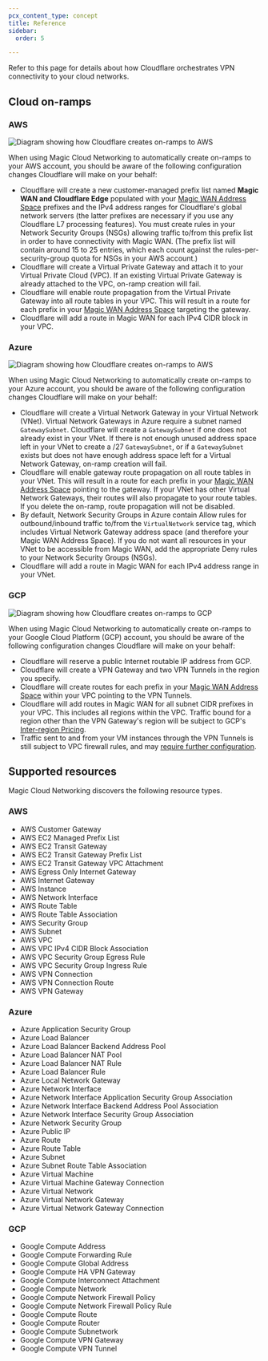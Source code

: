 ```yaml
---
pcx_content_type: concept
title: Reference
sidebar:
  order: 5

---
```


Refer to this page for details about how Cloudflare orchestrates VPN connectivity to your cloud networks.

## Cloud on-ramps

### AWS

![Diagram showing how Cloudflare creates on-ramps to AWS](~/assets/images/magic-cloud-networking/reference/aws.png)

When using Magic Cloud Networking to automatically create on-ramps to your AWS account, you should be aware of the following configuration changes Cloudflare will make on your behalf:

- Cloudflare will create a new customer-managed prefix list named **Magic WAN and Cloudflare Edge** populated with your [Magic WAN Address Space](/magic-cloud-networking/cloud-on-ramps/#magic-wan-address-space) prefixes and the IPv4 address ranges for Cloudflare's global network servers (the latter prefixes are necessary if you use any Cloudflare L7 processing features). You must create rules in your Network Security Groups (NSGs) allowing traffic to/from this prefix list in order to have connectivity with Magic WAN. (The prefix list will contain around 15 to 25 entries, which each count against the rules-per-security-group quota for NSGs in your AWS account.)
- Cloudflare will create a Virtual Private Gateway and attach it to your Virtual Private Cloud (VPC). If an existing Virtual Private Gateway is already attached to the VPC, on-ramp creation will fail.
- Cloudflare will enable route propagation from the Virtual Private Gateway into all route tables in your VPC. This will result in a route for each prefix in your [Magic WAN Address Space](/magic-cloud-networking/cloud-on-ramps/#magic-wan-address-space) targeting the gateway.
- Cloudflare will add a route in Magic WAN for each IPv4 CIDR block in your VPC.

### Azure

![Diagram showing how Cloudflare creates on-ramps to AWS](~/assets/images/magic-cloud-networking/reference/azure.png)

When using Magic Cloud Networking to automatically create on-ramps to your Azure account, you should be aware of the following configuration changes Cloudflare will make on your behalf:

- Cloudflare will create a Virtual Network Gateway in your Virtual Network (VNet). Virtual Network Gateways in Azure require a subnet named `GatewaySubnet`. Cloudflare will create a `GatewaySubnet` if one does not already exist in your VNet. If there is not enough unused address space left in your VNet to create a /27 `GatewaySubnet`, or if a `GatewaySubnet` exists but does not have enough address space left for a Virtual Network Gateway, on-ramp creation will fail.
- Cloudflare will enable gateway route propagation on all route tables in your VNet. This will result in a route for each prefix in your [Magic WAN Address Space](/magic-cloud-networking/cloud-on-ramps/#magic-wan-address-space) pointing to the gateway. If your VNet has other Virtual Network Gateways, their routes will also propagate to your route tables. If you delete the on-ramp, route propagation will not be disabled.
- By default, Network Security Groups in Azure contain Allow rules for outbound/inbound traffic to/from the `VirtualNetwork` service tag, which includes Virtual Network Gateway address space (and therefore your Magic WAN Address Space). If you do not want all resources in your VNet to be accessible from Magic WAN, add the appropriate Deny rules to your Network Security Groups (NSGs).
- Cloudflare will add a route in Magic WAN for each IPv4 address range in your VNet.

### GCP

![Diagram showing how Cloudflare creates on-ramps to GCP](~/assets/images/magic-cloud-networking/reference/gcp.png)

When using Magic Cloud Networking to automatically create on-ramps to your Google Cloud Platform (GCP) account, you should be aware of the following configuration changes Cloudflare will make on your behalf:

- Cloudflare will reserve a public Internet routable IP address from GCP.
- Cloudflare will create a VPN Gateway and two VPN Tunnels in the region you specify.
- Cloudflare will create routes for each prefix in your [Magic WAN Address Space](/magic-cloud-networking/cloud-on-ramps/#magic-wan-address-space) within your VPC pointing to the VPN Tunnels.
- Cloudflare will add routes in Magic WAN for all subnet CIDR prefixes in your VPC. This includes all regions within the VPC. Traffic bound for a region other than the VPN Gateway's region will be subject to GCP's [Inter-region Pricing](https://cloud.google.com/vpc/network-pricing#inter-region-data-transfer).
- Traffic sent to and from your VM instances through the VPN Tunnels is still subject to VPC firewall rules, and may [require further configuration](https://cloud.google.com/network-connectivity/docs/vpn/how-to/configuring-firewall-rules#firewall_rules).

## Supported resources

Magic Cloud Networking discovers the following resource types.

### AWS

- AWS Customer Gateway
- AWS EC2 Managed Prefix List
- AWS EC2 Transit Gateway
- AWS EC2 Transit Gateway Prefix List
- AWS EC2 Transit Gateway VPC Attachment
- AWS Egress Only Internet Gateway
- AWS Internet Gateway
- AWS Instance
- AWS Network Interface
- AWS Route Table
- AWS Route Table Association
- AWS Security Group
- AWS Subnet
- AWS VPC
- AWS VPC IPv4 CIDR Block Association
- AWS VPC Security Group Egress Rule
- AWS VPC Security Group Ingress Rule
- AWS VPN Connection
- AWS VPN Connection Route
- AWS VPN Gateway

### Azure

- Azure Application Security Group
- Azure Load Balancer
- Azure Load Balancer Backend Address Pool
- Azure Load Balancer NAT Pool
- Azure Load Balancer NAT Rule
- Azure Load Balancer Rule
- Azure Local Network Gateway
- Azure Network Interface
- Azure Network Interface Application Security Group Association
- Azure Network Interface Backend Address Pool Association
- Azure Network Interface Security Group Association
- Azure Network Security Group
- Azure Public IP
- Azure Route
- Azure Route Table
- Azure Subnet
- Azure Subnet Route Table Association
- Azure Virtual Machine
- Azure Virtual Machine Gateway Connection
- Azure Virtual Network
- Azure Virtual Network Gateway
- Azure Virtual Network Gateway Connection

### GCP

- Google Compute Address
- Google Compute Forwarding Rule
- Google Compute Global Address
- Google Compute HA VPN Gateway
- Google Compute Interconnect Attachment
- Google Compute Network
- Google Compute Network Firewall Policy
- Google Compute Network Firewall Policy Rule
- Google Compute Route
- Google Compute Router
- Google Compute Subnetwork
- Google Compute VPN Gateway
- Google Compute VPN Tunnel
